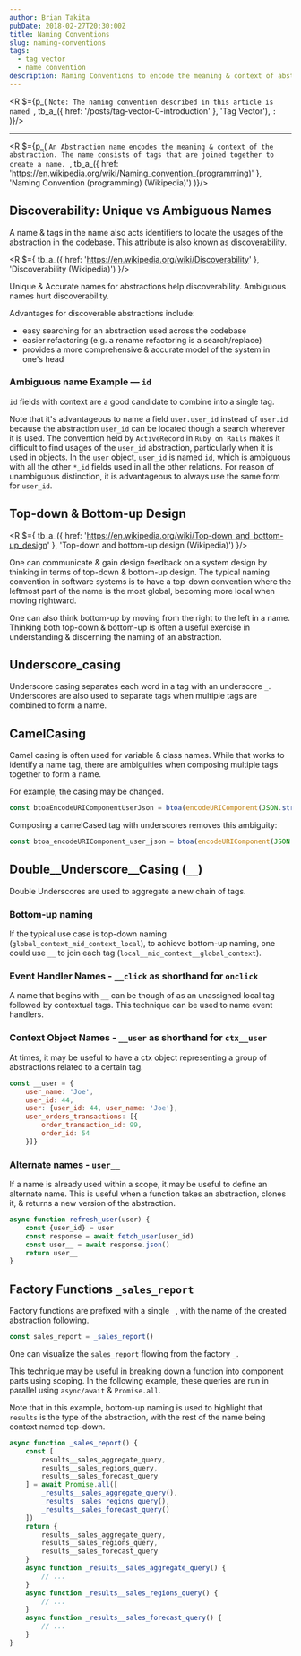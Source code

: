```yaml
---
author: Brian Takita
pubDate: 2018-02-27T20:30:00Z
title: Naming Conventions
slug: naming-conventions
tags:
  - tag vector
  - name convention
description: Naming Conventions to encode the meaning & context of abstractions
---
```


<R $={p_(
	`Note: The naming convention described in this article is named `,
	tb_a_({ href: '/posts/tag-vector-0-introduction' }, 'Tag Vector'), `:`
)}/>

---

<R $={p_(
	`An Abstraction name encodes the meaning & context of the abstraction. The name consists of tags that are joined
		together to create a name. `,
	tb_a_({ href: 'https://en.wikipedia.org/wiki/Naming_convention_(programming)' },
		'Naming Convention (programming) (Wikipedia)')
)}/>

## Discoverability: Unique vs Ambiguous Names

A name & tags in the name also acts identifiers to locate the usages of the abstraction in the codebase. This
attribute is also known as discoverability.

<R $={
	tb_a_({ href: 'https://en.wikipedia.org/wiki/Discoverability' },
		'Discoverability (Wikipedia)')
}/>

Unique & Accurate names for abstractions help discoverability. Ambiguous names hurt discoverability.

Advantages for discoverable abstractions include:

* easy searching for an abstraction used across the codebase
* easier refactoring (e.g. a rename refactoring is a search/replace)
* provides a more comprehensive & accurate model of the system in one's head

### Ambiguous name Example — `id`

`id` fields with context are a good candidate to combine into a single tag.

Note that it's advantageous to name a field `user.user_id` instead of `user.id` because the abstraction `user_id`
can be located though a search wherever it is used. The convention held by `ActiveRecord` in `Ruby on Rails` makes
it difficult to find usages of the `user_id` abstraction, particularly when it is used in objects. In the `user`
object, `user_id` is named `id`, which is ambiguous with all the other `*_id` fields used in all the other relations.
For reason of unambiguous distinction, it is advantageous to always use the same form for `user_id`.

## Top-down & Bottom-up Design

<R $={
	tb_a_({ href: 'https://en.wikipedia.org/wiki/Top-down_and_bottom-up_design' },
		'Top-down and bottom-up design (Wikipedia)')
}/>

One can communicate & gain design feedback on a system design by thinking in terms of top-down & bottom-up design.
The typical naming convention in software systems is to have a top-down convention where the leftmost part of the
name is the most global, becoming more local when moving rightward.

One can also think bottom-up by moving from the right to the left in a name. Thinking both top-down & bottom-up is
often a useful exercise in understanding & discerning the naming of an abstraction.

## Underscore_casing

Underscore casing separates each word in a tag with an underscore `_`. Underscores are also used to separate tags
when multiple tags are combined to form a name.

## CamelCasing

Camel casing is often used for variable & class names. While that works to identify a name tag, there are
ambiguities when composing multiple tags together to form a name.

For example, the casing may be changed.

```js
const btoaEncodeURIComponentUserJson = btoa(encodeURIComponent(JSON.stringify(user)))
````

Composing a camelCased tag with underscores removes this ambiguity:

```js
const btoa_encodeURIComponent_user_json = btoa(encodeURIComponent(JSON.stringify(user)))
````

## Double__Underscore__Casing (`__`)

Double Underscores are used to aggregate a new chain of tags.

### Bottom-up naming

If the typical use case is top-down naming (`global_context_mid_context_local`), to achieve bottom-up naming, one
could use `__` to join each tag (`local__mid_context__global_context`).

### Event Handler Names - `__click` as shorthand for `onclick`

A name that begins with `__` can be though of as an unassigned local tag followed by contextual tags. This technique
can be used to name event handlers.

### Context Object Names - `__user` as shorthand for `ctx__user`

At times, it may be useful to have a ctx object representing a group of abstractions related to a certain tag.

```js
const __user = {
	user_name: 'Joe',
	user_id: 44,
	user: {user_id: 44, user_name: 'Joe'},
	user_orders_transactions: [{
		order_transaction_id: 99,
		order_id: 54
	}]}
```

### Alternate names - `user__`

If a name is already used within a scope, it may be useful to define an alternate name. This is useful when a
function takes an abstraction, clones it, & returns a new version of the abstraction.

```js
async function refresh_user(user) {
	const {user_id} = user
	const response = await fetch_user(user_id)
	const user__ = await response.json()
	return user__
}
```

## Factory Functions `_sales_report`

Factory functions are prefixed with a single `_`, with the name of the created abstraction following.

```js
const sales_report = _sales_report()
```

One can visualize the `sales_report` flowing from the factory `_`.

This technique may be useful in breaking down a function into component parts using scoping. In the following
example, these queries are run in parallel using `async/await` & `Promise.all`.

Note that in this example, bottom-up naming is used to highlight that `results` is the type of the abstraction, with
the rest of the name being context named top-down.

```js
async function _sales_report() {
	const [
		results__sales_aggregate_query,
		results__sales_regions_query,
		results__sales_forecast_query
	] = await Promise.all([
		_results__sales_aggregate_query(),
		_results__sales_regions_query(),
		_results__sales_forecast_query()
	])
	return {
		results__sales_aggregate_query,
		results__sales_regions_query,
		results__sales_forecast_query
	}
	async function _results__sales_aggregate_query() {
		// ...
	}
	async function _results__sales_regions_query() {
		// ...
	}
	async function _results__sales_forecast_query() {
		// ...
	}
}
```
